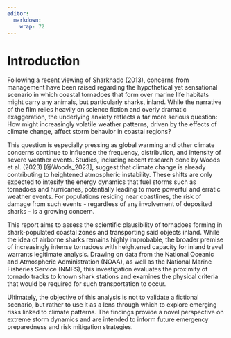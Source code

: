 ```yaml
---
editor: 
  markdown: 
    wrap: 72
---
```


# Introduction

Following a recent viewing of Sharknado (2013), concerns from management
have been raised regarding the hypothetical yet sensational scenario in
which coastal tornadoes that form over marine life habitats might carry
any animals, but particularly sharks, inland. While the narrative of the
film relies heavily on science fiction and overly dramatic exaggeration,
the underlying anxiety reflects a far more serious question: How might
increasingly volatile weather patterns, driven by the effects of climate
change, affect storm behavior in coastal regions?

This question is especially pressing as global warming and other climate
concerns continue to influence the frequency, distribution, and
intensity of severe weather events. Studies, including recent research
done by Woods et al. (2023) [@Woods_2023], suggest that climate change
is already contributing to heightened atmospheric instability. These
shifts are only expected to intesify the energy dynamics that fuel
storms such as tornadoes and hurricanes, potentially leading to more
powerful and erratic weather events. For populations residing near
coastlines, the risk of damage from such events - regardless of any
involvement of deposited sharks - is a growing concern.

This report aims to assess the scientific plausibility of tornadoes
forming in shark-populated coastal zones and transporting said objects
inland. While the idea of airborne sharks remains highly improbable, the
broader premise of increasingly intense tornadoes with heightened
capacity for inland travel warrants legitimate analysis. Drawing on data
from the National Oceanic and Atmospheric Administration (NOAA), as well
as the National Marine Fisheries Service (NMFS), this investigation
evaluates the proximity of tornado tracks to known shark stations and
examines the physical criteria that would be required for such
transportation to occur.

Ultimately, the objective of this analysis is not to validate a
fictional scenario, but rather to use it as a lens through which to
explore emerging risks linked to climate patterns. The findings provide
a novel perspective on extreme storm dynamics and are intended to inform
future emergency preparedness and risk mitigation strategies.
